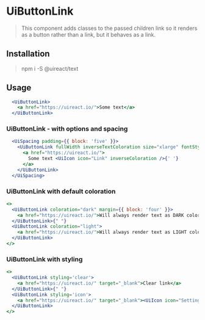 
# UiButtonLink

<Metadata packageName='text' packageJson={packageJson} />

> This component adds classes to the passed children link so it renders as a button rather than a link, but it behaves as a link.

## Installation

> npm i -S @uireact/text

## Usage

```jsx live scope={{UiButtonLink}}
  <UiButtonLink>
    <a href="https://uireact.io/">Some text</a>
  </UiButtonLink>
```

### UiButtonLink - with options and spacing

```jsx live scope={{UiButtonLink, UiSpacing, UiIcon}}
  <UiSpacing padding={{ block: 'five' }}>
    <UiButtonLink fullWidth inverseTextColoration size="xlarge" fontStyle="italic" padding={{ block: 'five' }}>
      <a href="https://uireact.io/">
        Some text <UiIcon icon="Link" inverseColoration />{' '}
      </a>
    </UiButtonLink>
  </UiSpacing>
```

### UiButtonLink with default coloration

```jsx live scope={{UiButtonLink}}
<>
  <UiButtonLink coloration="dark" margin={{ block: 'four' }}>
    <a href="https://uireact.io/">Will always render text as DARK coloration</a>
  </UiButtonLink>{" "}
  <UiButtonLink coloration="light">
    <a href="https://uireact.io/">Will always render text as LIGHT coloration</a>
  </UiButtonLink>
</>
```

### UiButtonLink with styling

```jsx live scope={{UiButtonLink, UiIcon}}
<>
  <UiButtonLink styling='clear'>
    <a href="https://uireact.io/" target="_blank">Clear link</a>
  </UiButtonLink>{" "}
  <UiButtonLink styling='icon'>
    <a href="https://uireact.io/" target="_blank"><UiIcon icon="SettingsBig" /></a>
  </UiButtonLink>
</>
```
